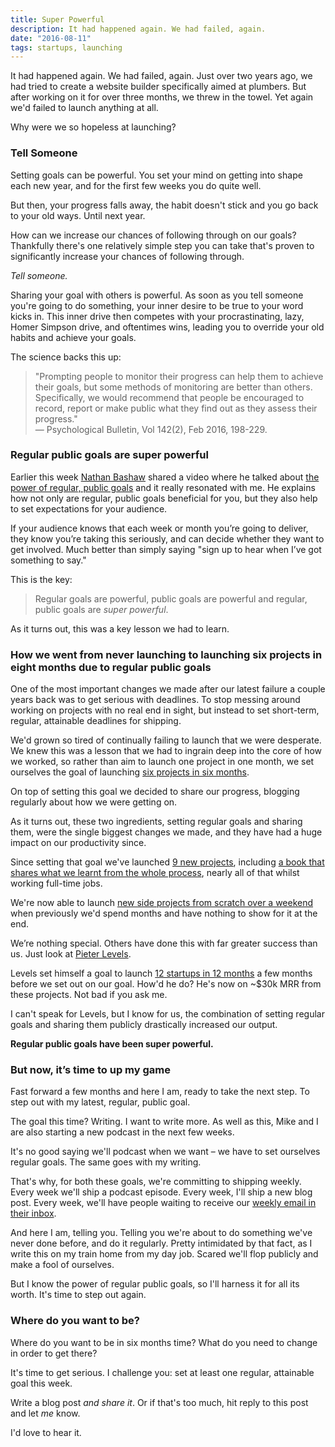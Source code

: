 ```yaml
---
title: Super Powerful
description: It had happened again. We had failed, again.
date: "2016-08-11"
tags: startups, launching
---
```


It had happened again. We had failed, again. Just over two years ago, we had tried to create a website builder specifically aimed at plumbers. But after working on it for over three months, we threw in the towel. Yet again we'd failed to launch anything at all.

Why were we so hopeless at launching?

### Tell Someone

Setting goals can be powerful. You set your mind on getting into shape each new year, and for the first few weeks you do quite well.

But then, your progress falls away, the habit doesn't stick and you go back to your old ways. Until next year.

How can we increase our chances of following through on our goals? Thankfully there's one relatively simple step you can take that's proven to significantly increase your chances of following through.

_Tell someone._

Sharing your goal with others is powerful. As soon as you tell someone you're going to do something, your inner desire to be true to your word kicks in. This inner drive then competes with your procrastinating, lazy, Homer Simpson drive, and oftentimes wins, leading you to override your old habits and achieve your goals.

The science backs this up:

> "Prompting people to monitor their progress can help them to achieve their goals, but some methods of monitoring are better than others. Specifically, we would recommend that people be encouraged to record, report or make public what they find out as they assess their progress."  
> — Psychological Bulletin, Vol 142(2), Feb 2016, 198-229.

### Regular public goals are super powerful

Earlier this week [Nathan Bashaw](https://twitter.com/nbashaw) shared a video where he talked about [the power of regular, public goals](https://www.youtube.com/watch?v=PS6-B_eFF-Q) and it really resonated with me. He explains how not only are regular, public goals beneficial for you, but they also help to set expectations for your audience.

If your audience knows that each week or month you’re going to deliver, they know you’re taking this seriously, and can decide whether they want to get involved. Much better than simply saying "sign up to hear when I’ve got something to say."

This is the key:

> Regular goals are powerful, public goals are powerful and regular, public goals are _super powerful_.

As it turns out, this was a key lesson we had to learn.

### How we went from never launching to launching six projects in eight months due to regular public goals

One of the most important changes we made after our latest failure a couple years back was to get serious with deadlines. To stop messing around working on projects with no real end in sight, but instead to set short-term, regular, attainable deadlines for shipping.

We'd grown so tired of continually failing to launch that we were desperate. We knew this was a lesson that we had to ingrain deep into the core of how we worked, so rather than aim to launch one project in one month, we set ourselves the goal of launching [six projects in six months](https://blog.wearecontrast.com/introducing-sixbysix-217d608362#.jeqjudq9a).

On top of setting this goal we decided to share our progress, blogging regularly about how we were getting on.

As it turns out, these two ingredients, setting regular goals and sharing them, were the single biggest changes we made, and they have had a huge impact on our productivity since.

Since setting that goal we've launched [9 new projects](https://wearecontrast.com/), including [a book that shares what we learnt from the whole process](https://learningtolaunch.co/), nearly all of that whilst working full-time jobs.

We're now able to launch [new side projects from scratch over a weekend](https://blog.wearecontrast.com/make-stuff-ff82f78cf5a9#.i7ilu5kan) when previously we'd spend months and have nothing to show for it at the end.

We’re nothing special. Others have done this with far greater success than us. Just look at [Pieter Levels](https://twitter.com/levelsio).

Levels set himself a goal to launch [12 startups in 12 months](https://levels.io/12-startups-12-months/) a few months before we set out on our goal. How'd he do? He's now on ~$30k MRR from these projects. Not bad if you ask me.

I can't speak for Levels, but I know for us, the combination of setting regular goals and sharing them publicly drastically increased our output.

**Regular public goals have been super powerful.**

### But now, it’s time to up my game

Fast forward a few months and here I am, ready to take the next step. To step out with my latest, regular, public goal.

The goal this time? Writing. I want to write more. As well as this, Mike and I are also starting a new podcast in the next few weeks.

It's no good saying we'll podcast when we want – we have to set ourselves regular goals. The same goes with my writing.

That's why, for both these goals, we're committing to shipping weekly. Every week we'll ship a podcast episode. Every week, I'll ship a new blog post. Every week, we'll have people waiting to receive our [weekly email in their inbox](https://wearecontrast.com/).

And here I am, telling you. Telling you we're about to do something we've never done before, and do it regularly. Pretty intimidated by that fact, as I write this on my train home from my day job. Scared we'll flop publicly and make a fool of ourselves.

But I know the power of regular public goals, so I'll harness it for all its worth. It's time to step out again.

### Where do you want to be?

Where do you want to be in six months time? What do you need to change in order to get there?

It's time to get serious. I challenge you: set at least one regular, attainable goal this week.

Write a blog post _and share it_. Or if that's too much, hit reply to this post and let _me_ know.

I'd love to hear it.

